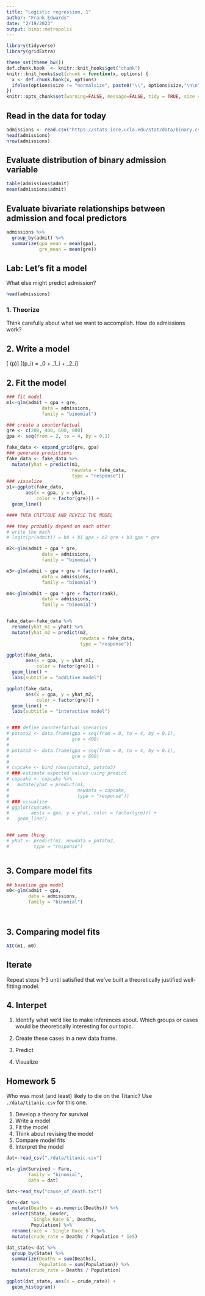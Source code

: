 ```yaml
---
title: "Logistic regression, 1"
author: "Frank Edwards"
date: "2/19/2023"
output: binb::metropolis
---
```


```r
library(tidyverse)
library(gridExtra)

theme_set(theme_bw())
def.chunk.hook  <- knitr::knit_hooks$get("chunk")
knitr::knit_hooks$set(chunk = function(x, options) {
  x <- def.chunk.hook(x, options)
  ifelse(options$size != "normalsize", paste0("\\", options$size,"\n\n", x, "\n\n \\normalsize"), x)
})
knitr::opts_chunk$set(warning=FALSE, message=FALSE, tidy = TRUE, size = "small")
```

## Read in the data for today

```r
admissions <- read.csv("https://stats.idre.ucla.edu/stat/data/binary.csv")
head(admissions)
nrow(admissions)
```

## Evaluate distribution of binary admission variable

```r
table(admissions$admit)
mean(admissions$admit)
```

## Evaluate bivariate relationships between admission and focal predictors

```r
admissions %>% 
  group_by(admit) %>% 
  summarize(gpa_mean = mean(gpa),
            gre_mean = mean(gre))
```

## Lab: Let's fit a model

What else might predict admission?

```r
head(admissions)
```

### 1. Theorize

Think carefully about what we want to accomplish. How do admissions work?

## 2. Write a model 

\[\textrm{admit} \sim \textrm{Bernoulli}(p)\]
\[\textrm{logit}(p_i) = \beta_0 + \beta_1\textrm{GPA}_i + \beta_2\textrm{GRE}_i\]

## 2. Fit the model

```r
### fit model
m1<-glm(admit ~ gpa + gre, 
             data = admissions,
             family = "binomial")

### create a counterfactual
gre <- c(200, 400, 600, 800)
gpa <- seq(from = 2, to = 4, by = 0.1)

fake_data <- expand_grid(gre, gpa)
### generate predictions
fake_data <- fake_data %>% 
  mutate(yhat = predict(m1,
                        newdata = fake_data,
                        type = "response"))
### visualize
p1<-ggplot(fake_data,
       aes(x = gpa, y = yhat,
           color = factor(gre))) + 
  geom_line()

#### THEN CRITIQUE AND REVISE THE MODEL

### they probably depend on each other
# write the math
# logit(pr(admit)) = b0 + b1 gpa + b2 gre + b3 gpa * gre

m2<-glm(admit ~ gpa * gre, 
             data = admissions,
             family = "binomial")

m3<-glm(admit ~ gpa + gre + factor(rank), 
             data = admissions,
             family = "binomial")

m4<-glm(admit ~ gpa * gre + factor(rank), 
             data = admissions,
             family = "binomial")


fake_data<-fake_data %>% 
  rename(yhat_m1 = yhat) %>% 
  mutate(yhat_m2 = predict(m2,
                           newdata = fake_data,
                           type = "response"))

ggplot(fake_data,
       aes(x = gpa, y = yhat_m1,
           color = factor(gre))) + 
  geom_line() + 
  labs(subtitle = "additive model")

ggplot(fake_data,
       aes(x = gpa, y = yhat_m2,
           color = factor(gre))) + 
  geom_line() + 
  labs(subtitle = "interactive model")


# ### define counterfactual scenarios
# potato2 <- data.frame(gpa = seq(from = 0, to = 4, by = 0.1),
#                       gre = 400) 
# 
# potato3 <- data.frame(gpa = seq(from = 0, to = 4, by = 0.1),
#                       gre = 600) 
# 
# cupcake <- bind_rows(potato2, potato3)
# ### estimate expected values using predict
# cupcake <- cupcake %>% 
#   mutate(yhat = predict(m1, 
#                         newdata = cupcake, 
#                         type = "response"))
# ### visualize
# ggplot(cupcake,
#        aes(x = gpa, y = yhat, color = factor(gre))) + 
#   geom_line()


### same thing
# yhat <- predict(m1, newdata = potato2,
#         type = "response")



```

## 3. Compare model fits

```r
## baseline gpa model
m0<-glm(admit ~ gpa,
        data = admissions,
        family = "binomial")




```

## 3. Comparing model fits

```r
AIC(m1, m0)
```

## Iterate

Repeat steps 1-3 until satisfied that we've built a theoretically justified well-fitting model. 

## 4. Interpet

1. Identify what we'd like to make inferences about. Which groups or cases would be theoretically interesting for our topic.

2. Create these cases in a new data frame.

3. Predict

4. Visualize

## Homework 5

Who was most (and least) likely to die on the Titanic? Use `./data/titanic.csv` for this one.

1. Develop a theory for survival
2. Write a model
3. Fit the model
4. Think about revising the model
5. Compare model fits
6. Interpret the model 

```r
dat<-read_csv("./data/titanic.csv")

m1<-glm(Survived ~ Fare,
        family = "binomial",
        data = dat)


```




```r
dat<-read_tsv("cause_of_death.txt")

dat<-dat %>% 
  mutate(Deaths = as.numeric(Deaths)) %>% 
  select(State, Gender, 
         `Single Race 6`, Deaths, 
         Population) %>% 
  rename(race = `Single Race 6`) %>% 
  mutate(crude_rate = Deaths / Population * 1e5)

dat_state<-dat %>% 
  group_by(State) %>% 
  summarize(Deaths = sum(Deaths),
            Population = sum(Population)) %>% 
  mutate(crude_rate = Deaths / Population)

ggplot(dat_state, aes(x = crude_rate)) + 
  geom_histogram() 
```

